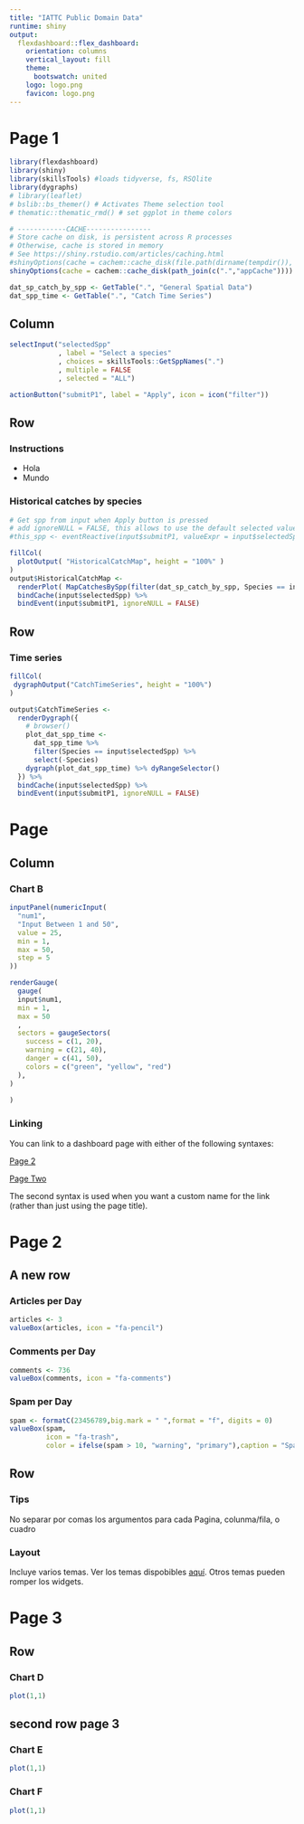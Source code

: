 ```yaml
---
title: "IATTC Public Domain Data"
runtime: shiny
output: 
  flexdashboard::flex_dashboard:
    orientation: columns
    vertical_layout: fill
    theme: 
      bootswatch: united
    logo: logo.png
    favicon: logo.png
---
```


# Page 1 {data-orientation=rows}

```r
library(flexdashboard)
library(shiny)
library(skillsTools) #loads tidyverse, fs, RSQlite
library(dygraphs)
# library(leaflet)
# bslib::bs_themer() # Activates Theme selection tool
# thematic::thematic_rmd() # set ggplot in theme colors

# ------------CACHE----------------
# Store cache on disk, is persistent across R processes
# Otherwise, cache is stored in memory
# See https://shiny.rstudio.com/articles/caching.html
#shinyOptions(cache = cachem::cache_disk(file.path(dirname(tempdir()), "myapp-cache")))
shinyOptions(cache = cachem::cache_disk(path_join(c(".","appCache"))))

dat_sp_catch_by_spp <- GetTable(".", "General Spatial Data")
dat_spp_time <- GetTable(".", "Catch Time Series")

```

## Column {.sidebar data-width=200}

```r
selectInput("selectedSpp"
            , label = "Select a species"
            , choices = skillsTools::GetSppNames(".")
            , multiple = FALSE
            , selected = "ALL")

actionButton("submitP1", label = "Apply", icon = icon("filter"))
```


## Row  {data-height=300}

### Instructions

- Hola
- Mundo

### Historical catches by species

```r
# Get spp from input when Apply button is pressed
# add ignoreNULL = FALSE, this allows to use the default selected value for the input
#this_spp <- eventReactive(input$submitP1, valueExpr = input$selectedSpp,ignoreNULL = FALSE)

```


```r
fillCol(
  plotOutput( "HistoricalCatchMap", height = "100%" )
)
output$HistoricalCatchMap <- 
  renderPlot( MapCatchesBySpp(filter(dat_sp_catch_by_spp, Species == input$selectedSpp ))) %>% 
  bindCache(input$selectedSpp) %>% 
  bindEvent(input$submitP1, ignoreNULL = FALSE)
```

## Row {data-height=150}
### Time series

```r
fillCol(
 dygraphOutput("CatchTimeSeries", height = "100%") 
)

output$CatchTimeSeries <- 
  renderDygraph({
    # browser()
    plot_dat_spp_time <-
      dat_spp_time %>%
      filter(Species == input$selectedSpp) %>%
      select(-Species)
    dygraph(plot_dat_spp_time) %>% dyRangeSelector()
  }) %>% 
  bindCache(input$selectedSpp) %>% 
  bindEvent(input$submitP1, ignoreNULL = FALSE)
```

# Page

## Column {data-width=350}


### Chart B

```r
inputPanel(numericInput(
  "num1",
  "Input Between 1 and 50",
  value = 25,
  min = 1,
  max = 50,
  step = 5
))

renderGauge(
  gauge(
  input$num1,
  min = 1,
  max = 50
  ,
  sectors = gaugeSectors(
    success = c(1, 20),
    warning = c(21, 40),
    danger = c(41, 50),
    colors = c("green", "yellow", "red")
  ),
)
  
)
```

### Linking

You can link to a dashboard page with either of the following syntaxes:

[Page 2]

[Page Two](#page-2)

The second syntax is used when you want a custom name for the link 
(rather than just using the page title).

# Page 2 {data-orientation=rows data-navmenu="Menu B"}

## A new row


### Articles per Day

```r
articles <- 3
valueBox(articles, icon = "fa-pencil")
```

### Comments per Day

```r
comments <- 736
valueBox(comments, icon = "fa-comments")
```

### Spam per Day

```r
spam <- formatC(23456789,big.mark = " ",format = "f", digits = 0) 
valueBox(spam, 
         icon = "fa-trash",
         color = ifelse(spam > 10, "warning", "primary"),caption = "Spam")
```


## Row {.tabset .tabset-fade}


### Tips

No separar por comas los argumentos para cada Pagina, colunma/fila, o cuadro

### Layout

Incluye varios temas. Ver los temas dispobibles [aquí](https://pkgs.rstudio.com/flexdashboard/articles/using.html#appearance).
Otros temas pueden romper los widgets.




# Page 3 {data-orientation=rows data-navmenu="Menu B"}

## Row {data-height=2}

### Chart D
```r
plot(1,1)
```

## second row page 3 {data-height=1}


### Chart E {data-width=3}

```r
plot(1,1)
```

### Chart F {data-width=1}

```r
plot(1,1)
```
